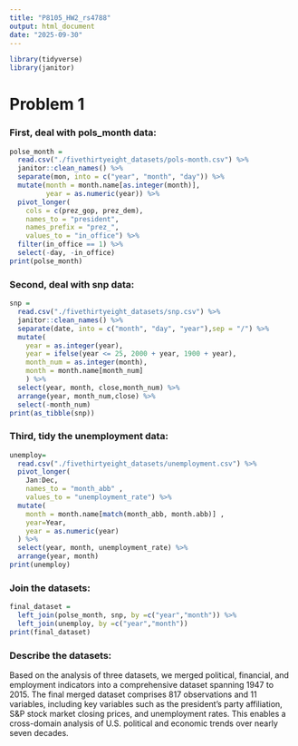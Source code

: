 ```yaml
---
title: "P8105_HW2_rs4788"
output: html_document
date: "2025-09-30"
---
```


```r
library(tidyverse)
library(janitor)
```

# Problem 1

### First, deal with pols_month data:
```r
polse_month = 
  read.csv("./fivethirtyeight_datasets/pols-month.csv") %>%
  janitor::clean_names() %>%
  separate(mon, into = c("year", "month", "day")) %>%
  mutate(month = month.name[as.integer(month)],
         year = as.numeric(year)) %>%
  pivot_longer(
    cols = c(prez_gop, prez_dem),
    names_to = "president",
    names_prefix = "prez_", 
    values_to = "in_office") %>%
  filter(in_office == 1) %>%
  select(-day, -in_office)
print(polse_month)
```

### Second, deal with snp data:
```r
snp = 
  read.csv("./fivethirtyeight_datasets/snp.csv") %>%
  janitor::clean_names() %>%
  separate(date, into = c("month", "day", "year"),sep = "/") %>%
  mutate(
    year = as.integer(year),
    year = ifelse(year <= 25, 2000 + year, 1900 + year),
    month_num = as.integer(month),  
    month = month.name[month_num]
    ) %>%
  select(year, month, close,month_num) %>%
  arrange(year, month_num,close) %>%
  select(-month_num)
print(as_tibble(snp))
```

### Third, tidy the unemployment data:
```r
unemploy= 
  read.csv("./fivethirtyeight_datasets/unemployment.csv") %>%
  pivot_longer(
    Jan:Dec,
    names_to = "month_abb" ,
    values_to = "unemployment_rate") %>% 
  mutate(
    month = month.name[match(month_abb, month.abb)] ,
    year=Year,
    year = as.numeric(year)
  ) %>%
  select(year, month, unemployment_rate) %>%
  arrange(year, month)   
print(unemploy)
```

### Join the datasets:
```r
final_dataset =
  left_join(polse_month, snp, by =c("year","month")) %>%
  left_join(unemploy, by =c("year","month"))
print(final_dataset)
```

### Describe the datasets:
Based on the analysis of three datasets, we merged political, financial, and employment indicators into a comprehensive dataset spanning 1947 to 2015. The final merged dataset comprises 817 observations and 11 variables, including key variables such as the president's party affiliation, S&P stock market closing prices, and unemployment rates. This enables a cross-domain analysis of U.S. political and economic trends over nearly seven decades.
